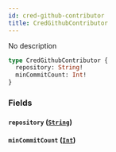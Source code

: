 ```yaml
---
id: cred-github-contributor
title: CredGithubContributor
---
```



No description

```graphql
type CredGithubContributor {
  repository: String!
  minCommitCount: Int!
}
```


### Fields

#### `repository` ([`String`](../../references/scalars/string))




#### `minCommitCount` ([`Int`](../../references/scalars/int))






